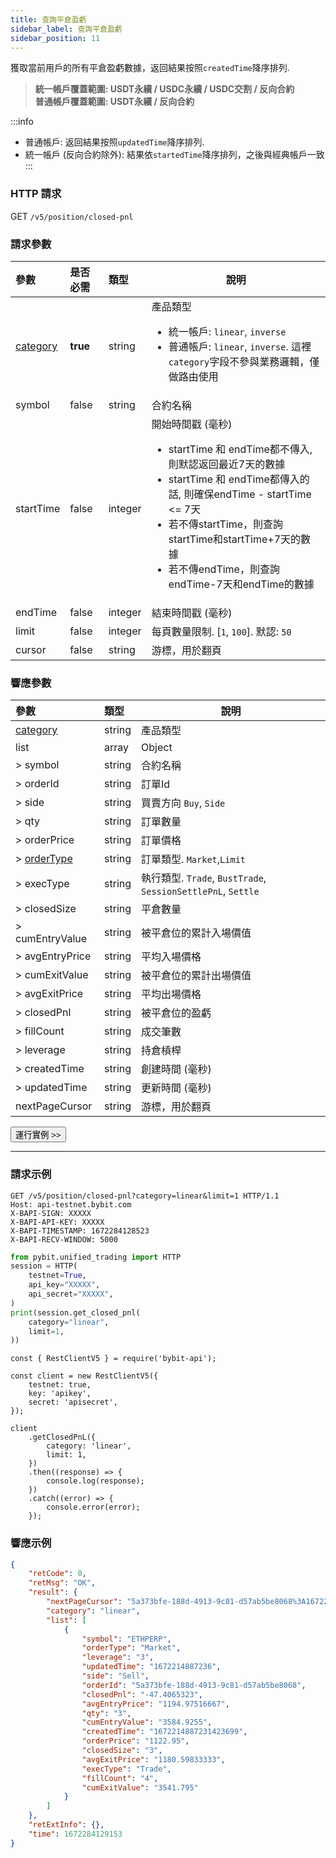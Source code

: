 ```yaml
---
title: 查詢平倉盈虧
sidebar_label: 查詢平倉盈虧
sidebar_position: 11
---
```


獲取當前用戶的所有平倉盈虧數據，返回結果按照`createdTime`降序排列.
> **統一帳戶覆蓋範圍: USDT永續 / USDC永續 / USDC交割 / 反向合約**<br/>
> **普通帳戶覆蓋範圍: USDT永續 / 反向合約**

:::info
* 普通帳戶: 返回結果按照`updatedTime`降序排列.
* 統一帳戶 (反向合約除外): 結果依`startedTime`降序排列，之後與經典帳戶一致
:::

### HTTP 請求
GET `/v5/position/closed-pnl`

### 請求參數
| 參數 | 是否必需 | 類型 | 說明|
|:----- |:-------|:-----|------ |
|[category](../enum#category) |**true** |string |產品類型 <ul><li>統一帳戶: `linear`, `inverse`</li><li>普通帳戶: `linear`, `inverse`. 這裡`category`字段不參與業務邏輯，僅做路由使用</li></ul> |
|symbol |false |string |合約名稱|
|startTime |false |integer |開始時間戳 (毫秒) <ul><li>startTime 和 endTime都不傳入, 則默認返回最近7天的數據</li><li>startTime 和 endTime都傳入的話, 則確保endTime - startTime <= 7天</li><li>若不傳startTime，則查詢startTime和startTime+7天的數據</li><li>若不傳endTime，則查詢endTime-7天和endTime的數據</li></ul>|
|endTime |false |integer |結束時間戳 (毫秒) |
|limit |false |integer |每頁數量限制. [`1`, `100`]. 默認: `50`|
|cursor |false |string |游標，用於翻頁|

### 響應參數
| 參數 | 類型 | 說明|
|:----- |:-----|----- |
| [category](../enum#category) | string  | 產品類型 |
|list |array |Object |
|> symbol |string |合約名稱 |
|> orderId |string |訂單Id |
|> side |string |買賣方向 `Buy`, `Side` |
|> qty |string |訂單數量 |
|> orderPrice |string |訂單價格 |
|> [orderType](../enum#ordertype) |string |訂單類型. `Market`,`Limit` |
|> execType |string |執行類型. `Trade`, `BustTrade`, `SessionSettlePnL`, `Settle` |
|> closedSize |string |平倉數量 |
|> cumEntryValue |string |被平倉位的累計入場價值 |
|> avgEntryPrice |string |平均入場價格 |
|> cumExitValue |string |被平倉位的累計出場價值 |
|> avgExitPrice |string |平均出場價格 |
|> closedPnl |string |被平倉位的盈虧 |
|> fillCount |string |成交筆數 |
|> leverage |string |持倉槓桿 |
|> createdTime |string |創建時間 (毫秒) |
|> updatedTime |string |更新時間 (毫秒) |
|nextPageCursor |string |游標，用於翻頁 |

<a href="/api-explorer/v5/position/close-pnl"><Button>運行實例 >></Button></a>

---

### 請求示例

<Tabs groupId="programming-languages">
<TabItem value="http" label="HTTP">

```http
GET /v5/position/closed-pnl?category=linear&limit=1 HTTP/1.1
Host: api-testnet.bybit.com
X-BAPI-SIGN: XXXXX
X-BAPI-API-KEY: XXXXX
X-BAPI-TIMESTAMP: 1672284128523
X-BAPI-RECV-WINDOW: 5000
```

</TabItem>
<TabItem value="python" label="Python">

```python
from pybit.unified_trading import HTTP
session = HTTP(
    testnet=True,
    api_key="XXXXX",
    api_secret="XXXXX",
)
print(session.get_closed_pnl(
    category="linear",
    limit=1,
))
```

</TabItem>
<TabItem value="Node" label="Node.js">

```n4js
const { RestClientV5 } = require('bybit-api');

const client = new RestClientV5({
    testnet: true,
    key: 'apikey',
    secret: 'apisecret',
});

client
    .getClosedPnL({
        category: 'linear',
        limit: 1,
    })
    .then((response) => {
        console.log(response);
    })
    .catch((error) => {
        console.error(error);
    });
```

</TabItem>
</Tabs>

### 響應示例

```json
{
    "retCode": 0,
    "retMsg": "OK",
    "result": {
        "nextPageCursor": "5a373bfe-188d-4913-9c81-d57ab5be8068%3A1672214887231423699%2C5a373bfe-188d-4913-9c81-d57ab5be8068%3A1672214887231423699",
        "category": "linear",
        "list": [
            {
                "symbol": "ETHPERP",
                "orderType": "Market",
                "leverage": "3",
                "updatedTime": "1672214887236",
                "side": "Sell",
                "orderId": "5a373bfe-188d-4913-9c81-d57ab5be8068",
                "closedPnl": "-47.4065323",
                "avgEntryPrice": "1194.97516667",
                "qty": "3",
                "cumEntryValue": "3584.9255",
                "createdTime": "1672214887231423699",
                "orderPrice": "1122.95",
                "closedSize": "3",
                "avgExitPrice": "1180.59833333",
                "execType": "Trade",
                "fillCount": "4",
                "cumExitValue": "3541.795"
            }
        ]
    },
    "retExtInfo": {},
    "time": 1672284129153
}
```
